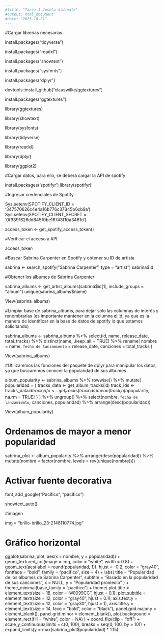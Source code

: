 ```yaml
---
#title: "Tarea 1 Josefa Aldunate"
#output: html_document
#date: "2025-10-21"
---
```

#Cargar librerías necesarias

install.packages("tidyverse")

install.packages("readxl")

install.packages("showtext")

install.packages("sysfonts")

install.packages("dplyr")

devtools::install_github("clauswilke/ggtextures")

install.packages("ggtextures")

library(ggtextures)

library(showtext)

library(sysfonts)

library(tidyverse)

library(readxl)

library(dplyr)

library(ggplot2)

#Cargar datos, para ello, se deberá cargar la API de spotify

install.packages('spotifyr')
library(spotifyr)

#Ingresar credenciales de Spotify

Sys.setenv(SPOTIFY_CLIENT_ID = '347570626c4e4a16b776c37845b6cb9a')
Sys.setenv(SPOTIFY_CLIENT_SECRET = '0f9391626dd845f0be16743f10a3461d')

access_token <- get_spotify_access_token()

#Verificar el acceso a API

access_token

#Buscar Sabrina Carpenter en Spotify y obtener su ID de artista

sabrina <- search_spotify("Sabrina Carpenter", type = "artist")
sabrina$id

#Obtener los álbumes de Sabrina Carpenter

sabrina_albums <- get_artist_albums(sabrina$id[1], include_groups = "album")
unique(sabrina_albums$name)

View(sabrina_albums)

#Limpiar base de sabrina_albums, para dejar solo las columnas de interés y renombrarlas (es importante mantener en la columna el id, ya que es la manera de identificar en la base de datos de spotify lo que estamos solicitando)

sabrina_albums <- sabrina_albums %>%
  select(id, name, release_date, total_tracks) %>%
  distinct(name, .keep_all = TRUE) %>%
  rename(
    nombre = name,
    `fecha de lanzamiento` = release_date,
    canciones = total_tracks
  )

View(sabrina_albums)

#Utilizaremos las funciones del paquete de dplyr para manipular los datos, ya que buscaremos conocer la popularidad de sus álbumes

album_popularity <- sabrina_albums %>%
  rowwise() %>%
  mutate(
    popularidad = {
      tracks_data <- get_album_tracks(id)
      track_ids <- tracks_data$id
      track_info <- get_tracks(track_ids)
      mean(track_info$popularity, na.rm = TRUE)
    }
  ) %>%
  ungroup() %>%
  select(nombre, `fecha de lanzamiento`, canciones, popularidad) %>%
  arrange(desc(popularidad))

View(album_popularity)

# Ordenamos de mayor a menor popularidad

sabrina_plot <- album_popularity %>%
  arrange(desc(popularidad)) %>%
  mutate(nombre = factor(nombre, levels = rev(unique(nombre))))

# Activar fuente decorativa

font_add_google("Pacifico", "pacifico")

showtext_auto()

#imagen

img = "brillo-brillo_23-2148110774.jpg"

# Gráfico horizontal

ggplot(sabrina_plot, aes(x = nombre, y = popularidad)) +
  geom_textured_col(image = img, color = "white", width = 0.8) +  
  geom_text(aes(label = round(popularidad, 1)), 
            hjust = -0.2, color = "gray40", fontface = "bold", 
            family = "pacifico", size = 4) +
  labs(
    title = "Popularidad de los álbumes de Sabrina Carpenter",
    subtitle = "Basado en la popularidad de sus canciones",
    x = NULL,
    y = "Popularidad promedio"
  ) +
  theme_minimal(base_family = "pacifico") +
  theme(
    plot.title = element_text(size = 18, color = "#0099CC", hjust = 0.1),
    plot.subtitle = element_text(size = 12, color = "gray40", hjust = 0.1),
    axis.text.y = element_text(size = 12, color = "gray30", hjust = 1),
    axis.title.y = element_text(size = 14, face = "bold", color = "black"),
    panel.grid.major.y = element_blank(),
    panel.grid.minor = element_blank(),
    plot.background = element_rect(fill = "white", color = NA)
  ) +
  coord_flip(clip = "off") + 
  scale_y_continuous(limits = c(0, 100), breaks = seq(0, 100, by = 10)) +
  expand_limits(y = max(sabrina_plot$popularidad) * 1.15)
